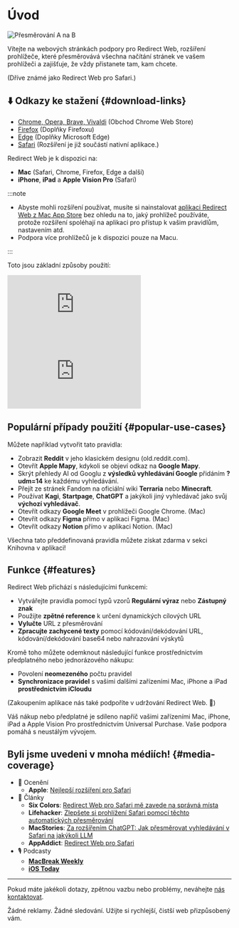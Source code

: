 
# Úvod

<div style={{display: "flex", flexDirection: "column", alignItems: "flex-start", marginBottom: "25px"}}>
  <img src={useBaseUrl("img/redirect-a-to-b.png")} style={{display: "block", minWidth: "360px", maxWidth: "500px", width: "100%", height: "auto", marginBottom: "25px"}} alt="Přesměrování A na B" />
  <ExtensionStoreLinks />
</div>

Vítejte na webových stránkách podpory pro Redirect Web, rozšíření prohlížeče, které přesměrovává všechna načítání stránek ve vašem prohlížeči a zajišťuje, že vždy přistanete tam, kam chcete.

(Dříve známé jako Redirect Web pro Safari.)

## ⬇️ Odkazy ke stažení {#download-links}

- [Chrome, Opera, Brave, Vivaldi](https://chromewebstore.google.com/detail/ffglckbhfbfmdkefdmjbhpnffkcmlhdh) (Obchod Chrome Web Store)
- [Firefox](https://addons.mozilla.org/firefox/addon/redirect-web/) (Doplňky Firefoxu)
- [Edge](https://microsoftedge.microsoft.com/addons/detail/hmfkakfdccgdpgemaicfgngnmflefpga) (Doplňky Microsoft Edge)
- [Safari](https://apps.apple.com/app/id1571283503) (Rozšíření je již součástí nativní aplikace.)

Redirect Web je k dispozici na:

- **Mac** (Safari, Chrome, Firefox, Edge a další)
- **iPhone**, **iPad** a **Apple Vision Pro** (Safari)

:::note

- Abyste mohli rozšíření používat, musíte si nainstalovat [aplikaci Redirect Web z Mac App Store](https://apps.apple.com/app/id1571283503) bez ohledu na to, jaký prohlížeč používáte, protože rozšíření spoléhají na aplikaci pro přístup k vašim pravidlům, nastavením atd.
- Podpora více prohlížečů je k dispozici pouze na Macu.

:::

Toto jsou základní způsoby použití:

<iframe style={{width:"100%", aspectRatio:"9/16", height:"auto", maxHeight:"60vh", maxWidth:"35vh"}} src="https://www.youtube.com/embed/NaQ5X-v-qJU" title="iOS Demo Video (YouTube)" frameborder="0" allow="accelerometer; autoplay; clipboard-write; encrypted-media; gyroscope; picture-in-picture; web-share" allowfullscreen></iframe>

<iframe style={{width:"100%", aspectRatio:"17/9", height:"auto", maxHeight:"100vh"}} src="https://www.youtube.com/embed/5eU89Gu73SQ" title="macOS Demo Video (YouTube)" frameborder="0" allow="accelerometer; autoplay; clipboard-write; encrypted-media; gyroscope; picture-in-picture; web-share" allowfullscreen></iframe>

## Populární případy použití {#popular-use-cases}

Můžete například vytvořit tato pravidla:

- Zobrazit **Reddit** v jeho klasickém designu (old.reddit.com).
- Otevřít **Apple Mapy**, kdykoli se objeví odkaz na **Google Mapy**.
- Skrýt přehledy AI od Googlu z **výsledků vyhledávání Google** přidáním **?udm=14** ke každému vyhledávání.
- Přejít ze stránek Fandom na oficiální wiki **Terraria** nebo **Minecraft**.
- Používat **Kagi**, **Startpage**, **ChatGPT** a jakýkoli jiný vyhledávač jako svůj **výchozí vyhledávač**.
- Otevřít odkazy **Google Meet** v prohlížeči Google Chrome. (Mac)
- Otevřít odkazy **Figma** přímo v aplikaci Figma. (Mac)
- Otevřít odkazy **Notion** přímo v aplikaci Notion. (Mac)

Všechna tato předdefinovaná pravidla můžete získat zdarma v sekci Knihovna v aplikaci!

## Funkce {#features}

Redirect Web přichází s následujícími funkcemi:

- Vytvářejte pravidla pomocí typů vzorů **Regulární výraz** nebo **Zástupný znak**
- Použijte **zpětné reference** k určení dynamických cílových URL
- **Vylučte** URL z přesměrování
- **Zpracujte zachycené texty** pomocí kódování/dekódování URL, kódování/dekódování base64 nebo nahrazování výskytů

Kromě toho můžete odemknout následující funkce prostřednictvím předplatného nebo jednorázového nákupu:

- Povolení **neomezeného** počtu pravidel
- **Synchronizace pravidel** s vašimi dalšími zařízeními Mac, iPhone a iPad **prostřednictvím iCloudu**

(Zakoupením aplikace nás také podpoříte v udržování Redirect Web. 🙏)

Váš nákup nebo předplatné je sdíleno napříč vašimi zařízeními Mac, iPhone, iPad a Apple Vision Pro prostřednictvím Universal Purchase. Vaše podpora pomáhá s neustálým vývojem.


## Byli jsme uvedeni v mnoha médiích! {#media-coverage}

* 🏅 Ocenění
    * **Apple**: [Nejlepší rozšíření pro Safari](https://apps.apple.com/us/story/id1377753262)
* 📰 Články
    * **Six Colors**: [Redirect Web pro Safari mě zavede na správná místa](https://sixcolors.com/post/2022/11/redirect-web-for-safari-takes-me-to-the-right-places/)
    * **Lifehacker**: [Zlepšete si prohlížení Safari pomocí těchto automatických přesměrování](https://lifehacker.com/improve-your-safari-browsing-experience-with-these-auto-1849812013)
    * **MacStories**: [Za rozšířením ChatGPT: Jak přesměrovat vyhledávání v Safari na jakýkoli LLM](https://www.macstories.net/tutorials/beyond-chatgpts-extension-how-to-redirect-safari-searches-to-any-llm/)
    * **AppAddict**: [Redirect Web pro Safari](https://appaddict.app/post/redirect-web-for-safari)
* 🎙️ Podcasty
    * [**MacBreak Weekly**](https://youtu.be/I251K3L2s88?t=7427)
    * [**iOS Today**](https://youtu.be/cWkwH84b6M4?t=636)

---

Pokud máte jakékoli dotazy, zpětnou vazbu nebo problémy, neváhejte [nás kontaktovat](contact-us).

Žádné reklamy. Žádné sledování. Užijte si rychlejší, čistší web přizpůsobený vám.
